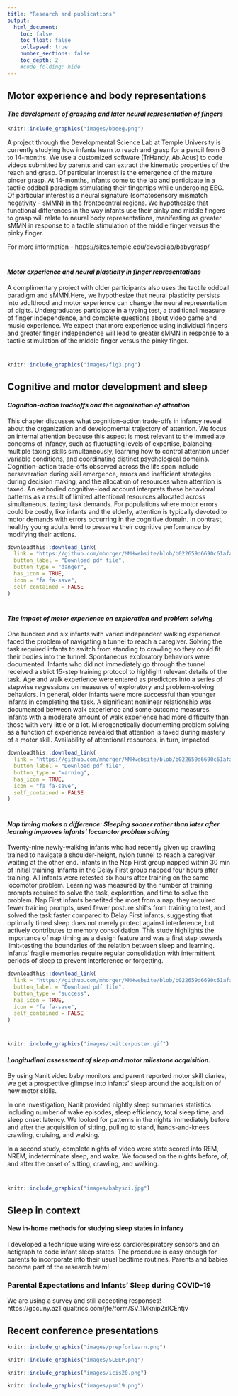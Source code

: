 ```yaml
---
title: "Research and publications"
output:
  html_document:
    toc: false
    toc_float: false
    collapsed: true
    number_sections: false
    toc_depth: 2
    #code_folding: hide
---
```

## Motor experience and body representations 

#### *The development of grasping and later neural representation of fingers* 

```r

knitr::include_graphics("images/bbeeg.png")

```

A project through the Developmental Science Lab at Temple University is currently studying how infants learn to reach and grasp for a pencil from 6 to 14-months. We use a customized software (TrHandy, Ab.Acus) to code videos submitted by parents and can extract the kinematic properties of the reach and grasp. Of particular interest is the emergence of the mature pincer grasp. At 14-months, infants come to the lab and participate in a tactile oddball paradigm stimulating their fingertips while undergoing EEG. Of particular interest is a neural signature (somatosensory mismatch negativity - sMMN) in the frontocentral regions. We hypothesize that functional differences in the way infants use their pinky and middle fingers to grasp will relate to neural body representations, manifesting as greater sMMN in response to a tactile stimulation of the middle finger versus the pinky finger. 


For more information - https://sites.temple.edu/devscilab/babygrasp/ 

#
#
# 

#### *Motor experience and neural plasticity in finger representations* 

A complimentary project with older participants also uses the tactile oddball paradigm and sMMN.Here, we hypothesize that neural plasticity persists into adulthood and motor experience can change the neural representation of digits. Undergraduates participate in a typing test, a traditional measure of finger independence, and complete questions about video game and music experience. We expect that more experience using individual fingers and greater finger independence will lead to  greater sMMN in response to a tactile stimulation of the middle finger versus the pinky finger. 

#
#
#
#
```r

knitr::include_graphics("images/fig3.png")

```

## Cognitive and motor development and sleep

#### *Cognition-action tradeoffs and the organization of attention* 

This chapter discusses what cognition–action trade-offs in infancy reveal about the
organization and developmental trajectory of attention. We focus on internal attention
because this aspect is most relevant to the immediate concerns of infancy, such as fluctuating
levels of expertise, balancing multiple taxing skills simultaneously, learning how
to control attention under variable conditions, and coordinating distinct psychological
domains. Cognition–action trade-offs observed across the life span include perseveration
during skill emergence, errors and inefficient strategies during decision making, and
the allocation of resources when attention is taxed. An embodied cognitive-load
account interprets these behavioral patterns as a result of limited attentional resources
allocated across simultaneous, taxing task demands. For populations where motor
errors could be costly, like infants and the elderly, attention is typically devoted to motor
demands with errors occurring in the cognitive domain. In contrast, healthy young
adults tend to preserve their cognitive performance by modifying their actions.

```r
downloadthis::download_link(
  link = "https://github.com/mhorger/MNHwebsite/blob/b022659d6690c61afa8397b694a193b4516b2e7e/articles/Berger,%20Harbourne,%20&%20Horger%202018.pdf",
  button_label = "Download pdf file",
  button_type = "danger",
  has_icon = TRUE,
  icon = "fa fa-save",
  self_contained = FALSE
)
```
#
#
#

#### *The impact of motor experience on exploration and problem solving*

One hundred and six infants with varied independent walking experience faced the problem of
navigating a tunnel to reach a caregiver. Solving the task required infants to switch from standing
to crawling so they could fit their bodies into the tunnel. Spontaneous exploratory behaviors were
documented. Infants who did not immediately go through the tunnel received a strict 15-step
training protocol to highlight relevant details of the task. Age and walk experience were entered
as predictors into a series of stepwise regressions on measures of exploratory and problem-solving
behaviors. In general, older infants were more successful than younger infants in completing the
task. A significant nonlinear relationship was documented between walk experience and some
outcome measures. Infants with a moderate amount of walk experience had more difficulty than
those with very little or a lot. Microgenetically documenting problem solving as a function of
experience revealed that attention is taxed during mastery of a motor skill. Availability of attentional
resources, in turn, impacted

```r

downloadthis::download_link(
  link = "https://github.com/mhorger/MNHwebsite/blob/b022659d6690c61afa8397b694a193b4516b2e7e/articles/Horger%20&%20Berger%20(2019)%20The%20role%20of%20walking%20experience%20on%20whole%20body%20exploration%20and%20problem%20solving.pdf",
  button_label = "Download pdf file",
  button_type = "warning",
  has_icon = TRUE,
  icon = "fa fa-save",
  self_contained = FALSE
)
```
#
#
#

#### *Nap timing makes a difference: Sleeping sooner rather than later after learning improves infants’ locomotor problem solving*

Twenty-nine newly-walking infants who had recently given up crawling trained to navigate a
shoulder-height, nylon tunnel to reach a caregiver waiting at the other end. Infants in the Nap
First group napped within 30 min of initial training. Infants in the Delay First group napped four
hours after training. All infants were retested six hours after training on the same locomotor
problem. Learning was measured by the number of training prompts required to solve the task,
exploration, and time to solve the problem. Nap First infants benefited the most from a nap; they
required fewer training prompts, used fewer posture shifts from training to test, and solved the
task faster compared to Delay First infants, suggesting that optimally timed sleep does not merely
protect against interference, but actively contributes to memory consolidation. This study highlights
the importance of nap timing as a design feature and was a first step towards limit-testing
the boundaries of the relation between sleep and learning. Infants’ fragile memories require
regular consolidation with intermittent periods of sleep to prevent interference or forgetting.

```r

downloadthis::download_link(
  link = "https://github.com/mhorger/MNHwebsite/blob/b022659d6690c61afa8397b694a193b4516b2e7e/articles/DeMasi%20et%20al%20(2021)%20Nap%20timing%20makes%20a%20difference.pdf",
  button_label = "Download pdf file",
  button_type = "success",
  has_icon = TRUE,
  icon = "fa fa-save",
  self_contained = FALSE
)
```
#
#
#

```r

knitr::include_graphics("images/twitterposter.gif")
```

#### *Longitudinal assessment of sleep and motor milestone acquisition.*

By using Nanit video baby monitors and parent reported motor skill diaries, we get a prospective glimpse into infants' sleep around the acquisition of new motor skills.  


In one investigation, Nanit provided nightly sleep summaries statistics including number of wake episodes, sleep efficiency, total sleep time, and sleep onset latency. We looked for patterns in the nights immediately before and after the acquisition of sitting, pulling to stand, hands-and-knees crawling, cruising, and walking. 

In a second study, complete nights of video were state scored into REM, NREM, indeterminate sleep, and wake. We focused on the nights before, of, and after the onset of sitting, crawling, and walking.

#
#
#
#
```r

knitr::include_graphics("images/babysci.jpg")
```


## Sleep in context 

#### New in-home methods for studying sleep states in infancy 

I developed a technique using wireless cardiorespiratory sensors and an actigraph to code infant sleep states. The procedure is easy enough for parents to incorporate into their usual bedtime routines. Parents and babies become part of the research team! 


### Parental Expectations and Infants' Sleep during COVID-19

  We are using a survey and still accepting responses!
  https://gccuny.az1.qualtrics.com/jfe/form/SV_1Mknip2xlCEntjv 



## Recent conference presentations







```r

knitr::include_graphics("images/prepforlearn.png")
```



```r

knitr::include_graphics("images/SLEEP.png")
```




```r

knitr::include_graphics("images/icis20.png")
```







```r

knitr::include_graphics("images/psm19.png")
```





